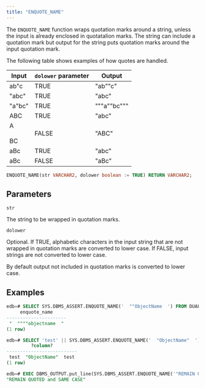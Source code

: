 ```yaml
---
title: "ENQUOTE_NAME"
---
```


The `ENQUOTE_NAME` function wraps quotation marks around a string, unless the input is already enclosed in quotataIion marks. The string can include a quotation mark but output for the string puts quotation marks around the input quotation mark. 

The following table shows examples of how quotes are handled.

| Input  | `dolower` parameter | Output      |
| ------ | ---------------------- | ----------- |
| ab"c   | TRUE                   | "ab""c"     |
| "abc"  | TRUE                   | "abc"   |
| "a"bc" | TRUE                   | """a""bc""" |
| ABC    | TRUE                   | "abc"       |
| A<br/><br/>BC | FALSE             | "ABC"       |
| aBc    | TRUE                   | "abc"       |
| aBc    | FALSE                  | "aBc"       |


```sql
ENQUOTE_NAME(str VARCHAR2, dolower boolean := TRUE) RETURN VARCHAR2;
```

## Parameters

`str`

 The string to be wrapped in quotation marks.

`dolower`

 Optional. If TRUE, alphabetic characters in the input string that are not wrapped in quotation marks are converted to lower case. If FALSE, input strings are not converted to lower case.

By default output not included in quotation marks is converted to lower case.

## Examples

```sql
edb=# SELECT SYS.DBMS_ASSERT.ENQUOTE_NAME('  ""ObjectName  ') FROM DUAL;
     enquote_name     
----------------------
 "  """"objectname  "
(1 row)

edb=# SELECT 'test' || SYS.DBMS_ASSERT.ENQUOTE_NAME('  "ObjectName"  ') || 'test' FROM dual;
         ?column?         
--------------------------
 test  "ObjectName"  test
(1 row)

edb=# EXEC DBMS_OUTPUT.put_line(SYS.DBMS_ASSERT.ENQUOTE_NAME('"REMAIN QUOTED and SAME CASE"'));
"REMAIN QUOTED and SAME CASE"
```
